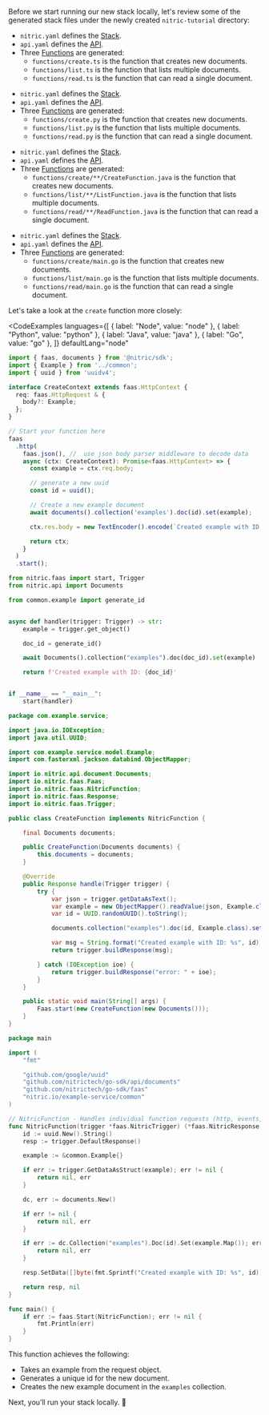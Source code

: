 Before we start running our new stack locally, let's review some of the generated stack files under the newly created `nitric-tutorial` directory:

<ShowIf lang="node">

- `nitric.yaml` defines the [Stack](/docs/intro/concepts/stacks).
- `api.yaml` defines the [API](/docs/intro/concepts/nitric-apis).
- Three [Functions](/docs/intro/concepts/functions) are generated:
  - `functions/create.ts` is the function that creates new documents.
  - `functions/list.ts` is the function that lists multiple documents.
  - `functions/read.ts` is the function that can read a single document.

</ShowIf>
<ShowIf lang="python">

- `nitric.yaml` defines the [Stack](/docs/intro/concepts/stacks).
- `api.yaml` defines the [API](/docs/intro/concepts/nitric-apis).
- Three [Functions](/docs/intro/concepts/functions) are generated:
  - `functions/create.py` is the function that creates new documents.
  - `functions/list.py` is the function that lists multiple documents.
  - `functions/read.py` is the function that can read a single document.

</ShowIf>
<ShowIf lang="java">

- `nitric.yaml` defines the [Stack](/docs/intro/concepts/stacks).
- `api.yaml` defines the [API](/docs/intro/concepts/nitric-apis).
- Three [Functions](/docs/intro/concepts/functions) are generated:
  - `functions/create/**/CreateFunction.java` is the function that creates new documents.
  - `functions/list/**/ListFunction.java` is the function that lists multiple documents.
  - `functions/read/**/ReadFunction.java` is the function that can read a single document.

</ShowIf>
<ShowIf lang="go">

- `nitric.yaml` defines the [Stack](/docs/intro/concepts/stacks).
- `api.yaml` defines the [API](/docs/intro/concepts/nitric-apis).
- Three [Functions](/docs/intro/concepts/functions) are generated:
  - `functions/create/main.go` is the function that creates new documents.
  - `functions/list/main.go` is the function that lists multiple documents.
  - `functions/read/main.go` is the function that can read a single document.

</ShowIf>

Let's take a look at the `create` function more closely:

<CodeExamples 
	languages={[
	{
		label: "Node",
		value: "node"
	},
	{
		label: "Python",
		value: "python"
	},
	{
		label: "Java",
		value: "java"
	},
	{
		label: "Go",
		value: "go"
	},
	]}
	defaultLang="node"
>

<CodeExample lang="node">

```typescript
import { faas, documents } from '@nitric/sdk';
import { Example } from '../common';
import { uuid } from 'uuidv4';

interface CreateContext extends faas.HttpContext {
  req: faas.HttpRequest & {
    body?: Example;
  };
}

// Start your function here
faas
  .http(
    faas.json(), //  use json body parser middleware to decode data
    async (ctx: CreateContext): Promise<faas.HttpContext> => {
      const example = ctx.req.body;

      // generate a new uuid
      const id = uuid();

      // Create a new example document
      await documents().collection('examples').doc(id).set(example);

      ctx.res.body = new TextEncoder().encode(`Created example with ID: ${id}`);

      return ctx;
    }
  )
  .start();
```

</CodeExample>

<CodeExample lang="python">

```python
from nitric.faas import start, Trigger
from nitric.api import Documents

from common.example import generate_id


async def handler(trigger: Trigger) -> str:
    example = trigger.get_object()

    doc_id = generate_id()

    await Documents().collection("examples").doc(doc_id).set(example)

    return f'Created example with ID: {doc_id}'


if __name__ == "__main__":
    start(handler)
```

</CodeExample>

<CodeExample lang="java">

```java
package com.example.service;

import java.io.IOException;
import java.util.UUID;

import com.example.service.model.Example;
import com.fasterxml.jackson.databind.ObjectMapper;

import io.nitric.api.document.Documents;
import io.nitric.faas.Faas;
import io.nitric.faas.NitricFunction;
import io.nitric.faas.Response;
import io.nitric.faas.Trigger;

public class CreateFunction implements NitricFunction {

    final Documents documents;

    public CreateFunction(Documents documents) {
        this.documents = documents;
    }

    @Override
    public Response handle(Trigger trigger) {
        try {
            var json = trigger.getDataAsText();
            var example = new ObjectMapper().readValue(json, Example.class);
            var id = UUID.randomUUID().toString();

            documents.collection("examples").doc(id, Example.class).set(example);

            var msg = String.format("Created example with ID: %s", id);
            return trigger.buildResponse(msg);

        } catch (IOException ioe) {
            return trigger.buildResponse("error: " + ioe);
        }
    }

    public static void main(String[] args) {
        Faas.start(new CreateFunction(new Documents()));
    }
}
```

</CodeExample>

<CodeExample lang="go">

```go
package main

import (
	"fmt"

	"github.com/google/uuid"
	"github.com/nitrictech/go-sdk/api/documents"
	"github.com/nitrictech/go-sdk/faas"
	"nitric.io/example-service/common"
)

// NitricFunction - Handles individual function requests (http, events, etc.)
func NitricFunction(trigger *faas.NitricTrigger) (*faas.NitricResponse, error) {
	id := uuid.New().String()
	resp := trigger.DefaultResponse()

	example := &common.Example{}

	if err := trigger.GetDataAsStruct(example); err != nil {
		return nil, err
	}

	dc, err := documents.New()

	if err != nil {
		return nil, err
	}

	if err := dc.Collection("examples").Doc(id).Set(example.Map()); err != nil {
		return nil, err
	}

	resp.SetData([]byte(fmt.Sprintf("Created example with ID: %s", id)))

	return resp, nil
}

func main() {
	if err := faas.Start(NitricFunction); err != nil {
		fmt.Println(err)
	}
}
```

</CodeExample>

</CodeExamples>

This function achieves the following:

- Takes an example from the request object.
- Generates a unique id for the new document.
- Creates the new example document in the `examples` collection.

Next, you’ll run your stack locally. 🚀
